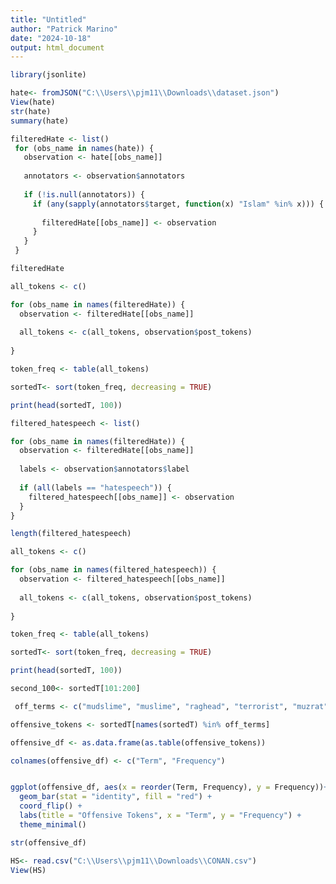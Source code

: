 ---
title: "Untitled"
author: "Patrick Marino"
date: "2024-10-18"
output: html_document
---

```{r}
library(jsonlite)

hate<- fromJSON("C:\\Users\\pjm11\\Downloads\\dataset.json")
View(hate)
str(hate)
summary(hate)

filteredHate <- list()
 for (obs_name in names(hate)) {
   observation <- hate[[obs_name]]
   
   annotators <- observation$annotators
   
   if (!is.null(annotators)) {
     if (any(sapply(annotators$target, function(x) "Islam" %in% x))) {
       
       filteredHate[[obs_name]] <- observation
     }
   }
 }

filteredHate

all_tokens <- c()

for (obs_name in names(filteredHate)) {
  observation <- filteredHate[[obs_name]]
  
  all_tokens <- c(all_tokens, observation$post_tokens) 
  
}

token_freq <- table(all_tokens)

sortedT<- sort(token_freq, decreasing = TRUE)

print(head(sortedT, 100))

```


```{r}
filtered_hatespeech <- list()

for (obs_name in names(filteredHate)) {
  observation <- filteredHate[[obs_name]]
  
  labels <- observation$annotators$label
  
  if (all(labels == "hatespeech")) {
    filtered_hatespeech[[obs_name]] <- observation
  }
}

length(filtered_hatespeech)


```
```{r}
all_tokens <- c()

for (obs_name in names(filtered_hatespeech)) {
  observation <- filtered_hatespeech[[obs_name]]
  
  all_tokens <- c(all_tokens, observation$post_tokens) 
  
}

token_freq <- table(all_tokens)

sortedT<- sort(token_freq, decreasing = TRUE)

print(head(sortedT, 100))
```


```{r}
second_100<- sortedT[101:200]

 off_terms <- c("mudslime", "muslime", "raghead", "terrorist", "muzrat", "moslems", "muzzie")

offensive_tokens <- sortedT[names(sortedT) %in% off_terms] 


```

```{r}
offensive_df <- as.data.frame(as.table(offensive_tokens))

colnames(offensive_df) <- c("Term", "Frequency")


ggplot(offensive_df, aes(x = reorder(Term, Frequency), y = Frequency))+
  geom_bar(stat = "identity", fill = "red") +
  coord_flip() +
  labs(title = "Offensive Tokens", x = "Term", y = "Frequency") +
  theme_minimal()

str(offensive_df)
```



```{r}
HS<- read.csv("C:\\Users\\pjm11\\Downloads\\CONAN.csv")
View(HS)
```

